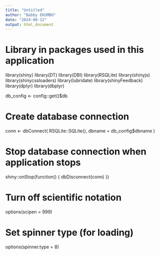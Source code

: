 ```yaml
---
title: "Untitled"
author: "Babby EKUMBO"
date: "2024-08-12"
output: html_document
---
```


# Library in packages used in this application
library(shiny)
library(DT)
library(DBI)
library(RSQLite)
library(shinyjs)
library(shinycssloaders)
library(lubridate)
library(shinyFeedback)
library(dplyr)
library(dbplyr)



db_config <- config::get()$db

# Create database connection
conn <- dbConnect(
  RSQLite::SQLite(),
  dbname = db_config$dbname
)

# Stop database connection when application stops
shiny::onStop(function() {
  dbDisconnect(conn)
})

# Turn off scientific notation
options(scipen = 999)

# Set spinner type (for loading)
options(spinner.type = 8)
